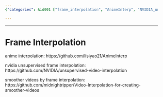 ```yaml
---
{"categories": &id001 ["frame_interpolation", "AnimeInterp", "NVIDIA_unsupervised_video_interpolation", "smooth_videos", "Video-Interpolation", "techniques", "video_quality"], "category": "Interpolation Techniques", "date": "2022-05-28 19:19:58", "description": "This article explores different methods of frame interpolation, a technique aimed at producing smoother videos. It discusses approaches such as AnimeInterp and NVIDIA's unsupervised video interpolation, which can help create more fluid and continuous visuals.", "tags": *id001, "title": "Mastering Frame Interpolation Techniques for Smooth Videos"}

---
```


------

# Frame Interpolation

anime interpolation:
https://github.com/lisiyao21/AnimeInterp

nvidia unsupervised frame interpolation:
https://github.com/NVIDIA/unsupervised-video-interpolation

smoother videos by frame interpolation:
https://github.com/midnightripper/Video-Interpolation-for-creating-smoother-videos

